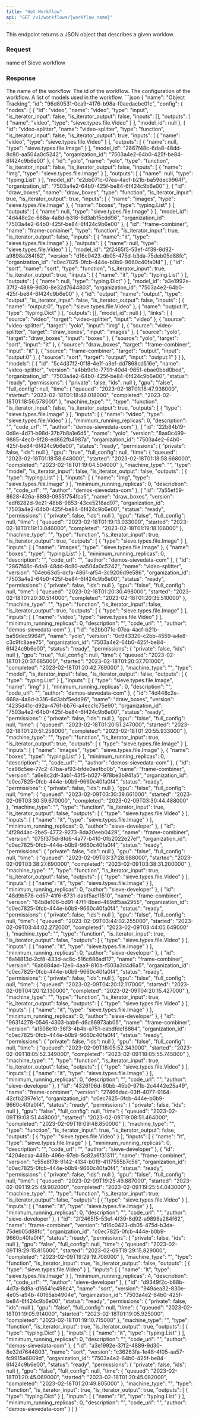 ```yaml
---
title: "Get Workflow"
api: "GET /v1/workflows/{workflow_name}"
---
```


This endpoint returns a JSON object that describes a given worklow.

### Request
<ParamField path="workflow_name" type="string" required>
  name of Sieve workflow
</ParamField>

### Response
<ResponseField name="name" type="string">
  The name of the workflow.
</ResponseField>
<ResponseField name="id" type="string">
  The id of the workflow.
</ResponseField>
<ResponseField name="config" type="dict">
  The configuration of the workflow.
</ResponseField>
<ResponseField name="models" type="string">
  A list of models used in the workflow.
</ResponseField>

<ResponseExample>
```json
{
  "name": "Object Tracking",
  "id": "96d80531-0ca9-4176-b98a-f0aedacbc01c",
  "config": {
    "nodes": [
      {
        "id": "video",
        "name": "video",
        "type": "input",
        "is_iterator_input": false,
        "is_iterator_output": false,
        "inputs": [],
        "outputs": [
          {
            "name": "video",
            "type": "sieve.types.file.Video"
          }
        ],
        "model_id": null
      },
      {
        "id": "video-splitter",
        "name": "video-splitter",
        "type": "function",
        "is_iterator_input": false,
        "is_iterator_output": true,
        "inputs": [
          {
            "name": "video",
            "type": "sieve.types.file.Video"
          }
        ],
        "outputs": [
          {
            "name": null,
            "type": "sieve.types.file.Image"
          }
        ],
        "model_id": "2867f48c-6da8-48dd-8c80-aa504a0c5242",
        "organization_id": "7503a4e2-64b0-425f-be84-6f424c9b6e00"
      },
      {
        "id": "yolo",
        "name": "yolo",
        "type": "function",
        "is_iterator_input": false,
        "is_iterator_output": false,
        "inputs": [
          {
            "name": "img",
            "type": "sieve.types.file.Image"
          }
        ],
        "outputs": [
          {
            "name": null,
            "type": "typing.List"
          }
        ],
        "model_id": "e2bb071c-07ea-4acf-b21b-ba59dec9964f",
        "organization_id": "7503a4e2-64b0-425f-be84-6f424c9b6e00"
      },
      {
        "id": "draw_boxes",
        "name": "draw_boxes",
        "type": "function",
        "is_iterator_input": true,
        "is_iterator_output": true,
        "inputs": [
          {
            "name": "images",
            "type": "sieve.types.file.Image"
          },
          {
            "name": "boxes",
            "type": "typing.List"
          }
        ],
        "outputs": [
          {
            "name": null,
            "type": "sieve.types.file.Image"
          }
        ],
        "model_id": "4d448c2e-668a-4a8d-b316-6d3abf5edd96",
        "organization_id": "7503a4e2-64b0-425f-be84-6f424c9b6e00"
      },
      {
        "id": "frame-combiner",
        "name": "frame-combiner",
        "type": "function",
        "is_iterator_input": true,
        "is_iterator_output": false,
        "inputs": [
          {
            "name": "it",
            "type": "sieve.types.file.Image"
          }
        ],
        "outputs": [
          {
            "name": null,
            "type": "sieve.types.file.Video"
          }
        ],
        "model_id": "2f2465f5-53ef-4f39-8d92-a9898a284f62",
        "version": "d16c0423-db05-475d-b3da-75deb05d88fc",
        "organization_id": "c0ec7825-0fcb-444e-b0b9-9660c40fa0f4"
      },
      {
        "id": "sort",
        "name": "sort",
        "type": "function",
        "is_iterator_input": true,
        "is_iterator_output": true,
        "inputs": [
          {
            "name": "it",
            "type": "typing.List"
          }
        ],
        "outputs": [
          {
            "name": null,
            "type": "typing.Dict"
          }
        ],
        "model_id": "a3e1992e-37f2-4889-9d30-8e32d7644803",
        "organization_id": "7503a4e2-64b0-425f-be84-6f424c9b6e00"
      },
      {
        "id": "output",
        "name": "output",
        "type": "output",
        "is_iterator_input": false,
        "is_iterator_output": false,
        "inputs": [
          {
            "name": "output:0",
            "type": "sieve.types.file.Video"
          },
          {
            "name": "output:1",
            "type": "typing.Dict"
          }
        ],
        "outputs": [],
        "model_id": null
      }
    ],
    "links": [
      {
        "source": "video",
        "target": "video-splitter",
        "input": "video"
      },
      {
        "source": "video-splitter",
        "target": "yolo",
        "input": "img"
      },
      {
        "source": "video-splitter",
        "target": "draw_boxes",
        "input": "images"
      },
      {
        "source": "yolo",
        "target": "draw_boxes",
        "input": "boxes"
      },
      {
        "source": "yolo",
        "target": "sort",
        "input": "it"
      },
      {
        "source": "draw_boxes",
        "target": "frame-combiner",
        "input": "it"
      },
      {
        "source": "frame-combiner",
        "target": "output",
        "input": "output:0"
      },
      {
        "source": "sort",
        "target": "output",
        "input": "output:1"
      }
    ]
  },
  "models": [
    {
      "id": "5c4d37f2-0f18-4e1f-a3ef-dd7868cd516e",
      "name": "video-splitter",
      "version": "a4bb9c1c-7791-40d4-9651-ebae0bbd0bed",
      "organization_id": "7503a4e2-64b0-425f-be84-6f424c9b6e00",
      "status": "ready",
      "permissions": {
        "private": false,
        "ids": null
      },
      "gpu": "false",
      "full_config": null,
      "time": {
        "queued": "2023-02-18T01:18:47.938000",
        "started": "2023-02-18T01:18:48.018000",
        "completed": "2023-02-18T01:18:56.578000"
      },
      "machine_type": "",
      "type": "function",
      "is_iterator_input": false,
      "is_iterator_output": true,
      "outputs": [
        {
          "type": "sieve.types.file.Image"
        }
      ],
      "inputs": [
        {
          "name": "video",
          "type": "sieve.types.file.Video"
        }
      ],
      "minimum_running_replicas": 0,
      "description": "",
      "code_url": "",
      "author": "demos-sievedata-com"
    },
    {
      "id": "22b84b19-0d8e-4d71-b98d-37b7b8a1e6d5",
      "name": "yolo",
      "version": "8aa0c499-9885-4ec0-9f28-ed862fb4987a",
      "organization_id": "7503a4e2-64b0-425f-be84-6f424c9b6e00",
      "status": "ready",
      "permissions": {
        "private": false,
        "ids": null
      },
      "gpu": "true",
      "full_config": null,
      "time": {
        "queued": "2023-02-18T01:18:58.648000",
        "started": "2023-02-18T01:18:58.668000",
        "completed": "2023-02-18T01:19:04.504000"
      },
      "machine_type": "",
      "type": "model",
      "is_iterator_input": false,
      "is_iterator_output": false,
      "outputs": [
        {
          "type": "typing.List"
        }
      ],
      "inputs": [
        {
          "name": "img",
          "type": "sieve.types.file.Image"
        }
      ],
      "minimum_running_replicas": 0,
      "description": "",
      "code_url": "",
      "author": "demos-sievedata-com"
    },
    {
      "id": "7a55ef59-8628-426a-8893-0955f754fca5",
      "name": "draw_boxes",
      "version": "edf6282d-9e21-48b8-9653-43ce5218ad97",
      "organization_id": "7503a4e2-64b0-425f-be84-6f424c9b6e00",
      "status": "ready",
      "permissions": {
        "private": false,
        "ids": null
      },
      "gpu": "false",
      "full_config": null,
      "time": {
        "queued": "2023-02-18T01:19:13.033000",
        "started": "2023-02-18T01:19:13.046000",
        "completed": "2023-02-18T01:19:18.106000"
      },
      "machine_type": "",
      "type": "function",
      "is_iterator_input": true,
      "is_iterator_output": true,
      "outputs": [
        {
          "type": "sieve.types.file.Image"
        }
      ],
      "inputs": [
        {
          "name": "images",
          "type": "sieve.types.file.Image"
        },
        {
          "name": "boxes",
          "type": "typing.List"
        }
      ],
      "minimum_running_replicas": 0,
      "description": "",
      "code_url": "",
      "author": "demos-sievedata-com"
    },
    {
      "id": "2867f48c-6da8-48dd-8c80-aa504a0c5242",
      "name": "video-splitter",
      "version": "04eb63d5-dcfa-4861-af54-3c9206d9e586",
      "organization_id": "7503a4e2-64b0-425f-be84-6f424c9b6e00",
      "status": "ready",
      "permissions": {
        "private": false,
        "ids": null
      },
      "gpu": "false",
      "full_config": null,
      "time": {
        "queued": "2023-02-18T01:20:30.498000",
        "started": "2023-02-18T01:20:30.514000",
        "completed": "2023-02-18T01:20:35.510000"
      },
      "machine_type": "",
      "type": "function",
      "is_iterator_input": false,
      "is_iterator_output": true,
      "outputs": [
        {
          "type": "sieve.types.file.Image"
        }
      ],
      "inputs": [
        {
          "name": "video",
          "type": "sieve.types.file.Video"
        }
      ],
      "minimum_running_replicas": 0,
      "description": "",
      "code_url": "",
      "author": "demos-sievedata-com"
    },
    {
      "id": "e2bb071c-07ea-4acf-b21b-ba59dec9964f",
      "name": "yolo",
      "version": "0c943320-c2bb-4559-a4e8-c3c9fc8aee75",
      "organization_id": "7503a4e2-64b0-425f-be84-6f424c9b6e00",
      "status": "ready",
      "permissions": {
        "private": false,
        "ids": null
      },
      "gpu": "true",
      "full_config": null,
      "time": {
        "queued": "2023-02-18T01:20:37.685000",
        "started": "2023-02-18T01:20:37.701000",
        "completed": "2023-02-18T01:20:42.769000"
      },
      "machine_type": "",
      "type": "model",
      "is_iterator_input": false,
      "is_iterator_output": false,
      "outputs": [
        {
          "type": "typing.List"
        }
      ],
      "inputs": [
        {
          "type": "sieve.types.file.Image",
          "name": "img"
        }
      ],
      "minimum_running_replicas": 0,
      "description": "",
      "code_url": "",
      "author": "demos-sievedata-com"
    },
    {
      "id": "4d448c2e-668a-4a8d-b316-6d3abf5edd96",
      "name": "draw_boxes",
      "version": "4235d41c-d92a-476f-bb76-a4ecc1c75e90",
      "organization_id": "7503a4e2-64b0-425f-be84-6f424c9b6e00",
      "status": "ready",
      "permissions": {
        "private": false,
        "ids": null
      },
      "gpu": "false",
      "full_config": null,
      "time": {
        "queued": "2023-02-18T01:20:51.247000",
        "started": "2023-02-18T01:20:51.258000",
        "completed": "2023-02-18T01:20:55.933000"
      },
      "machine_type": "",
      "type": "function",
      "is_iterator_input": true,
      "is_iterator_output": true,
      "outputs": [
        {
          "type": "sieve.types.file.Image"
        }
      ],
      "inputs": [
        {
          "name": "images",
          "type": "sieve.types.file.Image"
        },
        {
          "name": "boxes",
          "type": "typing.List"
        }
      ],
      "minimum_running_replicas": 0,
      "description": "",
      "code_url": "",
      "author": "demos-sievedata-com"
    },
    {
      "id": "ca98c5ee-77c2-47ba-af93-bfde0aefbc0b",
      "name": "frame-combiner",
      "version": "a6e8c2df-3ab1-43f5-b027-978be3b941a5",
      "organization_id": "c0ec7825-0fcb-444e-b0b9-9660c40fa0f4",
      "status": "ready",
      "permissions": {
        "private": false,
        "ids": null
      },
      "gpu": "false",
      "full_config": null,
      "time": {
        "queued": "2023-02-09T03:30:39.661000",
        "started": "2023-02-09T03:30:39.670000",
        "completed": "2023-02-09T03:30:44.488000"
      },
      "machine_type": "",
      "type": "function",
      "is_iterator_input": true,
      "is_iterator_output": false,
      "outputs": [
        {
          "type": "sieve.types.file.Video"
        }
      ],
      "inputs": [
        {
          "name": "it",
          "type": "sieve.types.file.Image"
        }
      ],
      "minimum_running_replicas": 0,
      "author": "sieve-developer"
    },
    {
      "id": "4f28d4ac-2be5-4772-9273-8da20eeb0429",
      "name": "frame-combiner",
      "version": "075f375d-8fd6-4a77-b410-0fb2022e27ef",
      "organization_id": "c0ec7825-0fcb-444e-b0b9-9660c40fa0f4",
      "status": "ready",
      "permissions": {
        "private": false,
        "ids": null
      },
      "gpu": "false",
      "full_config": null,
      "time": {
        "queued": "2023-02-09T03:37:28.988000",
        "started": "2023-02-09T03:38:27.690000",
        "completed": "2023-02-09T03:38:31.200000"
      },
      "machine_type": "",
      "type": "function",
      "is_iterator_input": true,
      "is_iterator_output": false,
      "outputs": [
        {
          "type": "sieve.types.file.Video"
        }
      ],
      "inputs": [
        {
          "name": "it",
          "type": "sieve.types.file.Image"
        }
      ],
      "minimum_running_replicas": 0,
      "author": "sieve-developer"
    },
    {
      "id": "48d9b578-cd57-41f6-8731-dabf5ac11510",
      "name": "frame-combiner",
      "version": "64b8e106-bd91-47f1-8bed-469df5aa2955",
      "organization_id": "c0ec7825-0fcb-444e-b0b9-9660c40fa0f4",
      "status": "ready",
      "permissions": {
        "private": false,
        "ids": null
      },
      "gpu": "false",
      "full_config": null,
      "time": {
        "queued": "2023-02-09T03:44:02.255000",
        "started": "2023-02-09T03:44:02.272000",
        "completed": "2023-02-09T03:44:05.649000"
      },
      "machine_type": "",
      "type": "function",
      "is_iterator_input": true,
      "is_iterator_output": false,
      "outputs": [
        {
          "type": "sieve.types.file.Video"
        }
      ],
      "inputs": [
        {
          "name": "it",
          "type": "sieve.types.file.Image"
        }
      ],
      "minimum_running_replicas": 0,
      "author": "sieve-developer"
    },
    {
      "id": "6a14813d-2cf8-433d-ac8c-516c686adf17",
      "name": "frame-combiner",
      "version": "6ab884ad-12e6-4aa9-810b-f503a3d4d6a5",
      "organization_id": "c0ec7825-0fcb-444e-b0b9-9660c40fa0f4",
      "status": "ready",
      "permissions": {
        "private": false,
        "ids": null
      },
      "gpu": "false",
      "full_config": null,
      "time": {
        "queued": "2023-02-09T04:20:12.117000",
        "started": "2023-02-09T04:20:12.130000",
        "completed": "2023-02-09T04:20:15.427000"
      },
      "machine_type": "",
      "type": "function",
      "is_iterator_input": true,
      "is_iterator_output": false,
      "outputs": [
        {
          "type": "sieve.types.file.Video"
        }
      ],
      "inputs": [
        {
          "name": "it",
          "type": "sieve.types.file.Image"
        }
      ],
      "minimum_running_replicas": 0,
      "author": "sieve-developer"
    },
    {
      "id": "96314278-0546-4303-bab6-d6c66973ab05",
      "name": "frame-combiner",
      "version": "a1508e10-36f3-4b4b-a751-eabdfdcf8864",
      "organization_id": "c0ec7825-0fcb-444e-b0b9-9660c40fa0f4",
      "status": "ready",
      "permissions": {
        "private": false,
        "ids": null
      },
      "gpu": "false",
      "full_config": null,
      "time": {
        "queued": "2023-02-09T18:05:52.343000",
        "started": "2023-02-09T18:05:52.349000",
        "completed": "2023-02-09T18:05:55.745000"
      },
      "machine_type": "",
      "type": "function",
      "is_iterator_input": true,
      "is_iterator_output": false,
      "outputs": [
        {
          "type": "sieve.types.file.Video"
        }
      ],
      "inputs": [
        {
          "name": "it",
          "type": "sieve.types.file.Image"
        }
      ],
      "minimum_running_replicas": 0,
      "description": "",
      "code_url": "",
      "author": "sieve-developer"
    },
    {
      "id": "4326106d-60bb-45b0-971b-2c4442e25a49",
      "name": "frame-combiner",
      "version": "27466dac-03ff-4077-9164-42cfb2397e1c",
      "organization_id": "c0ec7825-0fcb-444e-b0b9-9660c40fa0f4",
      "status": "ready",
      "permissions": {
        "private": false,
        "ids": null
      },
      "gpu": "false",
      "full_config": null,
      "time": {
        "queued": "2023-02-09T19:08:51.448000",
        "started": "2023-02-09T19:08:51.464000",
        "completed": "2023-02-09T19:09:48.850000"
      },
      "machine_type": "",
      "type": "function",
      "is_iterator_input": true,
      "is_iterator_output": false,
      "outputs": [
        {
          "type": "sieve.types.file.Video"
        }
      ],
      "inputs": [
        {
          "name": "it",
          "type": "sieve.types.file.Image"
        }
      ],
      "minimum_running_replicas": 0,
      "description": "",
      "code_url": "",
      "author": "sieve-developer"
    },
    {
      "id": "4204ecaa-446b-496e-97eb-5c82a6f31311",
      "name": "frame-combiner",
      "version": "c55e8f78-9142-4134-b019-4117555b7c56",
      "organization_id": "c0ec7825-0fcb-444e-b0b9-9660c40fa0f4",
      "status": "ready",
      "permissions": {
        "private": false,
        "ids": null
      },
      "gpu": "false",
      "full_config": null,
      "time": {
        "queued": "2023-02-09T19:25:49.887000",
        "started": "2023-02-09T19:25:49.902000",
        "completed": "2023-02-09T19:25:54.043000"
      },
      "machine_type": "",
      "type": "function",
      "is_iterator_input": true,
      "is_iterator_output": false,
      "outputs": [
        {
          "type": "sieve.types.file.Video"
        }
      ],
      "inputs": [
        {
          "name": "it",
          "type": "sieve.types.file.Image"
        }
      ],
      "minimum_running_replicas": 0,
      "description": "",
      "code_url": "",
      "author": "sieve-developer"
    },
    {
      "id": "2f2465f5-53ef-4f39-8d92-a9898a284f62",
      "name": "frame-combiner",
      "version": "d16c0423-db05-475d-b3da-75deb05d88fc",
      "organization_id": "c0ec7825-0fcb-444e-b0b9-9660c40fa0f4",
      "status": "ready",
      "permissions": {
        "private": false,
        "ids": null
      },
      "gpu": "false",
      "full_config": null,
      "time": {
        "queued": "2023-02-09T19:29:15.815000",
        "started": "2023-02-09T19:29:15.829000",
        "completed": "2023-02-09T19:29:19.708000"
      },
      "machine_type": "",
      "type": "function",
      "is_iterator_input": true,
      "is_iterator_output": false,
      "outputs": [
        {
          "type": "sieve.types.file.Video"
        }
      ],
      "inputs": [
        {
          "name": "it",
          "type": "sieve.types.file.Image"
        }
      ],
      "minimum_running_replicas": 4,
      "description": "",
      "code_url": "",
      "author": "sieve-developer"
    },
    {
      "id": "d9349f2c-b88b-4d7a-8d9a-d16641e498c4",
      "name": "sort",
      "version": "949aea32-830e-4e05-a94b-40165ab4904e",
      "organization_id": "7503a4e2-64b0-425f-be84-6f424c9b6e00",
      "status": "ready",
      "permissions": {
        "private": false,
        "ids": null
      },
      "gpu": "false",
      "full_config": null,
      "time": {
        "queued": "2023-02-18T01:19:05.914000",
        "started": "2023-02-18T01:19:05.925000",
        "completed": "2023-02-18T01:19:10.715000"
      },
      "machine_type": "",
      "type": "function",
      "is_iterator_input": true,
      "is_iterator_output": true,
      "outputs": [
        {
          "type": "typing.Dict"
        }
      ],
      "inputs": [
        {
          "name": "it",
          "type": "typing.List"
        }
      ],
      "minimum_running_replicas": 0,
      "description": "",
      "code_url": "",
      "author": "demos-sievedata-com"
    },
    {
      "id": "a3e1992e-37f2-4889-9d30-8e32d7644803",
      "name": "sort",
      "version": "c36263fa-1e48-4f05-aa57-fc9915a6009d",
      "organization_id": "7503a4e2-64b0-425f-be84-6f424c9b6e00",
      "status": "ready",
      "permissions": {
        "private": false,
        "ids": null
      },
      "gpu": "false",
      "full_config": null,
      "time": {
        "queued": "2023-02-18T01:20:45.069000",
        "started": "2023-02-18T01:20:45.082000",
        "completed": "2023-02-18T01:20:49.805000"
      },
      "machine_type": "",
      "type": "function",
      "is_iterator_input": true,
      "is_iterator_output": true,
      "outputs": [
        {
          "type": "typing.Dict"
        }
      ],
      "inputs": [
        {
          "name": "it",
          "type": "typing.List"
        }
      ],
      "minimum_running_replicas": 0,
      "description": "",
      "code_url": "",
      "author": "demos-sievedata-com"
    }
  ]
}
```
</ResponseExample>
